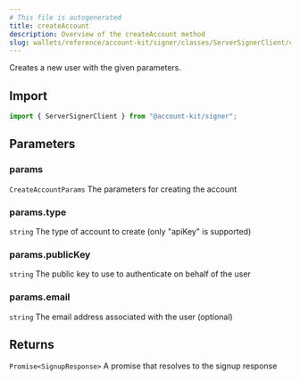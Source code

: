 ```yaml
---
# This file is autogenerated
title: createAccount
description: Overview of the createAccount method
slug: wallets/reference/account-kit/signer/classes/ServerSignerClient/createAccount
---
```


Creates a new user with the given parameters.

## Import

```ts
import { ServerSignerClient } from "@account-kit/signer";
```

## Parameters

### params

`CreateAccountParams`
The parameters for creating the account

### params.type

`string`
The type of account to create (only "apiKey" is supported)

### params.publicKey

`string`
The public key to use to authenticate on behalf of the user

### params.email

`string`
The email address associated with the user (optional)

## Returns

`Promise<SignupResponse>`
A promise that resolves to the signup response
